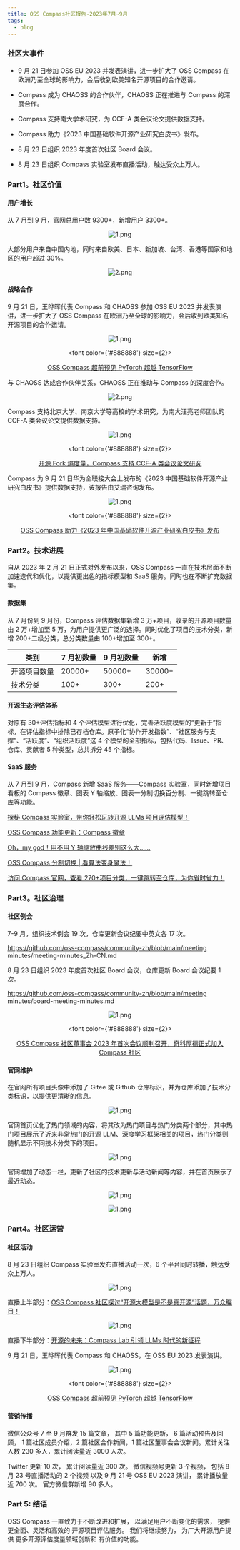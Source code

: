 ```yaml
---
title: OSS Compass社区报告-2023年7月~9月
tags:
  - blog
---
```


### 社区大事件

- 9 月 21 日参加 OSS EU 2023 并发表演讲，进一步扩大了 OSS Compass 在欧洲乃至全球的影响力，会后收到欧美知名开源项目的合作邀请。

- Compass 成为 CHAOSS 的合作伙伴，CHAOSS 正在推进与 Compass 的深度合作。

- Compass 支持南大学术研究，为 CCF-A 类会议论文提供数据支持。

- Compass 助力《2023 中国基础软件开源产业研究白皮书》发布。

- 8 月 23 日组织 2023 年度首次社区 Board 会议。

- 8 月 23 日组织 Compass 实验室发布直播活动，触达受众上万人。

### Part1。社区价值

#### 用户增长

从 7 月到 9 月，官网总用户数 9300+，新增用户 3300+。

<center>

![1.png](media/1.png)

</center>

大部分用户来自中国内地，同时来自欧美、日本、新加坡、台湾、香港等国家和地区的用户超过 30%。

<center>

![2.png](media/2.png)

</center>

#### 战略合作

9 月 21 日，王晔晖代表 Compass 和 CHAOSS 参加 OSS EU 2023 并发表演讲，进一步扩大了 OSS Compass 在欧洲乃至全球的影响力，会后收到欧美知名开源项目的合作邀请。

<center>

![1.png](media/3.png)

  <font color={'#888888'} size={2}>

[OSS Compass 超前预见 PyTorch 超越 TensorFlow](https://compass.gitee.com/zh/blog/2023/09/28/foresee-pytorch/foresee-pytorch)

  </font>

</center>

与 CHAOSS 达成合作伙伴关系，CHAOSS 正在推动与 Compass 的深度合作。

<center>

![2.png](media/4.png)

</center>

Compass 支持北京大学、南京大学等高校的学术研究，为南大汪亮老师团队的 CCF-A 类会议论文提供数据支持。

<center>

![1.png](media/5.png)

  <font color={'#888888'} size={2}>

[开源 Fork 熵度量，Compass 支持 CCF-A 类会议论文研究](https://compass.gitee.com/zh/blog/2023/09/15/supports-ccf-papers/supports-ccf-papers)

  </font>

</center>

Compass 为 9 月 21 日华为全联接大会上发布的《2023 中国基础软件开源产业研究白皮书》提供数据支持，该报告由艾瑞咨询发布。

<center>

![1.png](media/6.png)

  <font color={'#888888'} size={2}>

[OSS Compass 助力《2023 年中国基础软件开源产业研究白皮书》发布](https://compass.gitee.com/zh/blog/2023/09/28/release-white-paper/release-white-paper)

  </font>

</center>

### Part2。技术进展

自从 2023 年 2 月 21 日正式对外发布以来，OSS Compass 一直在技术层面不断加速迭代和优化，以提供更出色的指标模型和 SaaS 服务。同时也在不断扩充数据集。

#### 数据集

从 7 月份到 9 月份，Compass 评估数据集新增 3 万+项目，收录的开源项目数量由 2 万+增加至 5 万，为用户提供更广泛的选择。同时优化了项目的技术分类，新增 200+二级分类，总分类数量由 100+增加至 300+。

| 类别         | 7 月初数量 | 9 月初数量 | 新增   |
| ------------ | ---------- | ---------- | ------ |
| 开源项目数量 | 20000+     | 50000+     | 30000+ |
| 技术分类     | 100+       | 300+       | 200+   |

#### 开源生态评估体系

对原有 30+评估指标和 4 个评估模型进行优化，完善活跃度模型的“更新于”指标，在评估指标中排除已存档仓库。原子化“协作开发指数”、“社区服务与支撑”、“活跃度”、“组织活跃度”这 4 个模型的全部指标，包括代码、Issue、PR、仓库、贡献者 5 种类型，总共拆分 45 个指标。

#### SaaS 服务

从 7 月到 9 月，Compass 新增 SaaS 服务——Compass 实验室，同时新增项目看板的 Compass 徽章、图表 Y 轴缩放、图表一分制切换百分制、一键跳转至仓库等功能。

[探秘 Compass 实验室，带你轻松玩转开源 LLMs 项目评估模型！](https://compass.gitee.com/zh/blog/2023/09/01/explore-compass-lab/explore-compass-lab)

[OSS Compass 功能更新：Compass 徽章](https://compass.gitee.com/zh/blog/2023/07/22/compass-badge/compass-badge)

[Oh，my god！用不用 Y 轴缩放曲线差别这么大……](https://compass.gitee.com/zh/blog/2023/07/28/y-axis-scaling/y-axis-scaling)

[OSS Compass 分制切换 | 看算法变身魔法！](https://compass.gitee.com/zh/blog/2023/08/05/scoring-system-switch/scoring-system-switch)

[访问 Compass 官网，查看 270+项目分类，一键跳转至仓库，为你省时省力！](https://compass.gitee.com/zh/blog/2023/09/15/visit-project-categories/visit-project-categories)

### Part3。社区治理

#### 社区例会

7-9 月，组织技术例会 19 次，仓库更新会议纪要中英文各 17 次。

https://github.com/oss-compass/community-zh/blob/main/meeting minutes/meeting-minutes_Zh-CN.md

8 月 23 日组织 2023 年度首次社区 Board 会议，仓库更新 Board 会议纪要 1 次。

https://github.com/oss-compass/community-zh/blob/main/meeting minutes/board-meeting-minutes.md

<center>

![1.png](media/7.png)

  <font color={'#888888'} size={2}>

[OSS Compass 社区董事会 2023 年首次会议顺利召开，奇科厚德正式加入 Compass 社区](https://compass.gitee.com/zh/blog/2023/09/01/first-board-meeting/first-board-meeting)

  </font>

</center>

#### 官网维护

在官网所有项目头像中添加了 Gitee 或 Github 仓库标识，并为仓库添加了技术分类标识，以提供更清晰的信息。

<center>

![1.png](media/8.png)

</center>

官网首页优化了热门领域的内容，将其改为热门项目与热门分类两个部分，其中热门项目展示了近来非常热门的开源 LLM、深度学习框架相关的项目，热门分类则随机显示不同技术分类下的项目。

<center>

![1.png](media/9.png)

</center>

官网增加了动态一栏，更新了社区的技术更新与活动新闻等内容，并在首页展示了最近动态。

<center>

![1.png](media/10.png)

</center>

<center>

![1.png](media/11.png)

</center>

### Part4。社区运营

#### 社区活动

8 月 23 日组织 Compass 实验室发布直播活动一次，6 个平台同时转播，触达受众上万人。

<center>

![1.png](media/12.png)

</center>

直播上半部分：[OSS Compass 社区探讨“开源大模型是不是真开源”话题，万众瞩目！](http://mp.weixin.qq.com/s?__biz=MzkxMDQzNjc2MQ==&mid=2247484283&idx=2&sn=f6fd46f82bec89a2d391aed54ffbe10e&chksm=c12a338df65dba9b750193dd74bf72aaf501883be3679b7fc3aa4f1dfba4b45345f823f1ee5b&scene=21#wechat_redirect)

<center>

![1.png](media/13.png)

</center>

直播下半部分：[开源的未来：Compass Lab 引领 LLMs 时代的新征程](http://mp.weixin.qq.com/s?__biz=MzkxMDQzNjc2MQ==&mid=2247484324&idx=1&sn=4e54c0905909dc6b5ec3c14678092edb&chksm=c12a3352f65dba4418f3794c31b11de0b61693df39e7a53f3d8b6381a278455a69d0a2d2255b&scene=21#wechat_redirect)

9 月 21 日，王晔晖代表 Compass 和 CHAOSS，在 OSS EU 2023 发表演讲。

<center>

![1.png](media/14.png)

  <font color={'#888888'} size={2}>

[OSS Compass 超前预见 PyTorch 超越 TensorFlow](http://mp.weixin.qq.com/s?__biz=MzkxMDQzNjc2MQ==&mid=2247484400&idx=1&sn=c3ac26dd4b5a96ca03fab5f52a230d3b&chksm=c12a3306f65dba10586c4eb8a093c333bf038191781001fe5891598f93536abf1cced876cf87&scene=21#wechat_redirect)

  </font>

</center>

#### 营销传播

微信公众号 7 至 9 月群发 15 篇文章，
其中 5 篇功能更新，
6 篇活动预告及回顾，
1 篇社区成员介绍，2 篇社区合作新闻，1 篇社区董事会会议新闻。累计关注人数 230 多人，累计阅读量近 3000 人次。

Twitter 更新 10 次，
累计阅读量近 300 次。
微信视频号更新 3 个视频，
包括 8 月 23 号直播活动的 2 个视频
以及 9 月 21 号 OSS EU 2023 演讲，
累计播放量近 700 次。
官方微信群新增 90 多人。

### Part 5: 结语

OSS Compass 一直致力于不断改进和扩展，
以满足用户不断变化的需求，
提供更全面、灵活和高效的
开源项目评估服务。
我们将继续努力，
为广大开源用户提供
更多开源评估度量领域创新和
有价值的功能。

